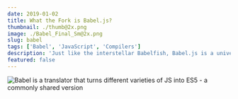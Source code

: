 ```yaml
---
date: 2019-01-02
title: What the Fork is Babel.js?
thumbnail: ./thumb@2x.png
image: ./Babel_Final_Sm@2x.png
slug: babel
tags: ['Babel', 'JavaScript', 'Compilers']
description: 'Just like the interstellar Babelfish, Babel.js is a universal translator for JavaScript. But more practical and less cosmic.'
featured: false
---
```



![Babel is a translator that turns different varieties of JS into ES5 - a commonly shared version](./Babel_Final_Sm@2x.png)

